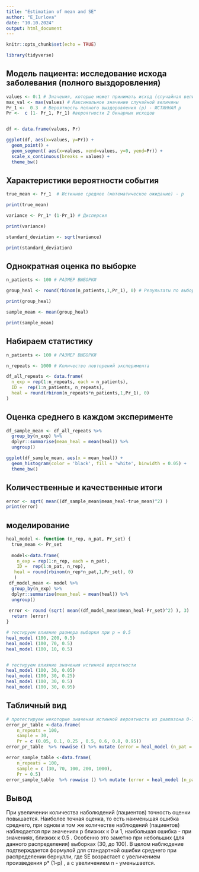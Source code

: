 ```yaml
---
title: "Estimation of mean and SE"
author: "E_Iurlova"
date: "10.10.2024"
output: html_document
---
```


```r
knitr::opts_chunk$set(echo = TRUE)

library(tidyverse)


```

## Модель пациента: исследование исхода заболевания (полного выздоровления)

```r

values <- 0:1 # Значения, которые может принимать исход (случайная величина)
max_val <- max(values) # Максимальное значение случайной величины
Pr_1 <-  0.3  # Вероятность полного выздоровления (p) - ИСТИННАЯ р
Pr <-  c (1- Pr_1, Pr_1) #вероятности 2 бинарных исходов


df <- data.frame(values, Pr)

ggplot(df, aes(x=values, y=Pr)) +
  geom_point() + 
  geom_segment( aes(x=values, xend=values, y=0, yend=Pr)) +
  scale_x_continuous(breaks = values) +
  theme_bw()

```
## Характеристики вероятности события

```r

true_mean <- Pr_1  # Истинное среднее (математическое ожидание) - p

print(true_mean)

variance <- Pr_1* (1-Pr_1) # Дисперсия

print(variance)

standard_deviation <- sqrt(variance)

print(standard_deviation)

```
## Однократная оценка по выборке

```r

n_patients <- 100 # РАЗМЕР ВЫБОРКИ

group_heal <- round(rbinom(n_patients,1,Pr_1), 0) # Результаты по выборке

print(group_heal)

sample_mean <- mean(group_heal)

print(sample_mean)

```

## Набираем статистику

```r

n_patients <- 100 # РАЗМЕР ВЫБОРКИ

n_repeats <- 1000 # Количество повторений эксперимента

df_all_repeats <- data.frame(
  n_exp = rep(1:n_repeats, each = n_patients),
  ID =  rep(1:n_patients, n_repeats),
  heal = round(rbinom(n_repeats*n_patients,1,Pr_1), 0)
)

```

## Оценка среднего в каждом эксперименте

```r

df_sample_mean <- df_all_repeats %>% 
  group_by(n_exp) %>% 
  dplyr::summarise(mean_heal = mean(heal)) %>% 
  ungroup()

ggplot(df_sample_mean, aes(x = mean_heal)) +
  geom_histogram(color = 'black', fill = 'white', binwidth = 0.05) +
  theme_bw()

```

## Количественные и качественные итоги

```r

error <- sqrt( mean((df_sample_mean$mean_heal-true_mean)^2) )
print(error)

```

## моделирование 

```r

heal_model <- function (n_rep, n_pat, Pr_set) {
  true_mean <- Pr_set
  
  model<-data.frame(
    n_exp = rep(1:n_rep, each = n_pat),
    ID =  rep(1:n_pat, n_rep),
   heal = round(rbinom(n_rep*n_pat,1,Pr_set), 0)
   )
 df_model_mean <- model %>%
  group_by(n_exp) %>% 
  dplyr::summarise(mean_heal = mean(heal)) %>% 
  ungroup()
   
 error <- round (sqrt( mean((df_model_mean$mean_heal-Pr_set)^2) ), 3)
  return (error)
}

# тестируем влияние размера выборки при p = 0.5
heal_model (100, 200, 0.5)
heal_model (100, 70, 0.5)
heal_model (100, 10, 0.5)


# тестируем влияние значения истинной вероятности
heal_model (100, 30, 0.05)
heal_model (100, 30, 0.25)
heal_model (100, 30, 0.5)
heal_model (100, 30, 0.95)

```
## Табличный вид

```r
# протестируем некоторые значения истинной вероятности из диапазона 0-1 
error_pr_table <-data.frame(
    n_repeats = 100, 
    sample = 30,
    Pr = c (0.05, 0.1, 0.25 , 0.5, 0.6, 0.8, 0.95)) 
error_pr_table  %>% rowwise () %>% mutate (error = heal_model (n_pat = n_patients, n_rep = sample, Pr_set = Pr))

error_sample_table <-data.frame(
    n_repeats = 100, 
    sample = c (30, 70, 100, 200, 1000),
    Pr = 0.5) 
error_sample_table  %>% rowwise () %>% mutate (error = heal_model (n_pat = sample, n_rep = n_repeats, Pr_set = Pr))


```

## Вывод
При увеличении количества наболюдений (пациентов) точность оценки повышается. 
Наиболее точная оценка, то есть наименьшая ошибка среднего, при одном и том же количестве наблюдений (пациентов) наблюдается при значениях p близких к 0 и 1, наибольшая ошибка - при значениях, близких к 0.5 . Особенно это заметно при небольших (для данного распределения) выборках (30, до 100). В целом наблюдение подтверждается формулой для стандартной ошибки среднего при распределении бернулли, где SE возрастает с увеличением произведения p* (1-p) , а с увеличением n - уменьшается.


